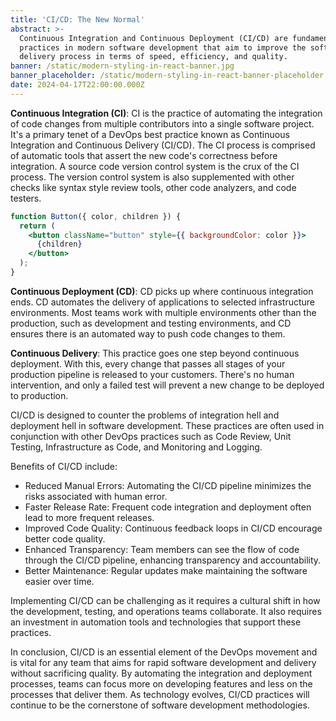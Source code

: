 ```yaml
---
title: 'CI/CD: The New Normal'
abstract: >-
  Continuous Integration and Continuous Deployment (CI/CD) are fundamental
  practices in modern software development that aim to improve the software
  delivery process in terms of speed, efficiency, and quality. 
banner: /static/modern-styling-in-react-banner.jpg
banner_placeholder: /static/modern-styling-in-react-banner-placeholder.jpg
date: 2024-04-17T22:00:00.000Z
---
```


**Continuous Integration (CI)**: CI is the practice of automating the integration of code changes from multiple contributors into a single software project. It's a primary tenet of a DevOps best practice known as Continuous Integration and Continuous Delivery (CI/CD). The CI process is comprised of automatic tools that assert the new code's correctness before integration. A source code version control system is the crux of the CI process. The version control system is also supplemented with other checks like syntax style review tools, other code analyzers, and code testers.

```jsx
function Button({ color, children }) {
  return (
    <button className="button" style={{ backgroundColor: color }}>
      {children}
    </button>
  );
}
```

**Continuous Deployment (CD)**: CD picks up where continuous integration ends. CD automates the delivery of applications to selected infrastructure environments. Most teams work with multiple environments other than the production, such as development and testing environments, and CD ensures there is an automated way to push code changes to them.

**Continuous Delivery**: This practice goes one step beyond continuous deployment. With this, every change that passes all stages of your production pipeline is released to your customers. There's no human intervention, and only a failed test will prevent a new change to be deployed to production.

CI/CD is designed to counter the problems of integration hell and deployment hell in software development. These practices are often used in conjunction with other DevOps practices such as Code Review, Unit Testing, Infrastructure as Code, and Monitoring and Logging.

Benefits of CI/CD include:

* Reduced Manual Errors: Automating the CI/CD pipeline minimizes the risks associated with human error.
* Faster Release Rate: Frequent code integration and deployment often lead to more frequent releases.
* Improved Code Quality: Continuous feedback loops in CI/CD encourage better code quality.
* Enhanced Transparency: Team members can see the flow of code through the CI/CD pipeline, enhancing transparency and accountability.
* Better Maintenance: Regular updates make maintaining the software easier over time.

Implementing CI/CD can be challenging as it requires a cultural shift in how the development, testing, and operations teams collaborate. It also requires an investment in automation tools and technologies that support these practices.

In conclusion, CI/CD is an essential element of the DevOps movement and is vital for any team that aims for rapid software development and delivery without sacrificing quality. By automating the integration and deployment processes, teams can focus more on developing features and less on the processes that deliver them. As technology evolves, CI/CD practices will continue to be the cornerstone of software development methodologies.
